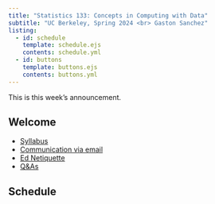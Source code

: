 ```yaml
---
title: "Statistics 133: Concepts in Computing with Data"
subtitle: "UC Berkeley, Spring 2024 <br> Gaston Sanchez"
listing:
  - id: schedule
    template: schedule.ejs
    contents: schedule.yml
  - id: buttons
    template: buttons.ejs
    contents: buttons.yml
---
```


::: {#buttons}
:::

::: {.callout-note title="Announcement"}
This is this week's announcement.
:::


## Welcome

- [Syllabus](./syllabus.html)
- [Communication via email](./email.html)
- [Ed Netiquette](./ed-netiquette.html)
- [Q&As](./faqs.html)


## Schedule

::: {#schedule}
:::

